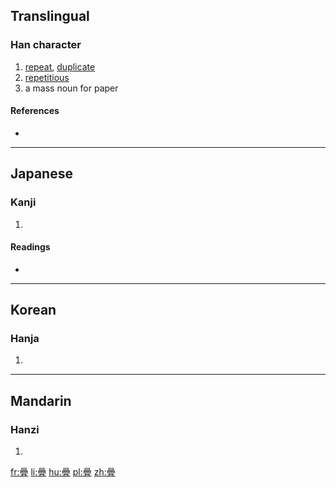 {{also|疊}}
==Translingual==

===Han character===
{{Han char|rn=72|rad=日|as=15|sn=19|four=|canj=日日日一 (AAAM)}}

# [[repeat]], [[duplicate]]
# [[repetitious]]
# a mass noun for paper

====References====
* {{Han ref|kx=0501.281|hdz=21541.020|uh=66E1|ud=26337}}

----

==Japanese==

===Kanji===
{{ja-kanji|grade=|rs=日15}}

# {{defn|lang=ja|sort=日15}}

====Readings====
* {{ja-readings|on=[[じょう]] (jō), [[ちょう]] (chō)|kun=[[たたむ]] (tatamu), [[たたみ]] (tatami), [[かさねる]] (kasaneru)}}

----

==Korean==

===Hanja===
{{ko-hanja|hangeul=접|eumhun=|rv=jeop|mr=chŏp|y=cep}}

# {{defn|lang=ko|sort=日15}}

----

==Mandarin==

===Hanzi===
{{cmn-hanzi|pin=[[dié]] ([[die2]])|wg=tieh<sup>2</sup>}}

# {{defn|lang=cmn|sort=日15}}

[[fr:曡]]
[[li:曡]]
[[hu:曡]]
[[pl:曡]]
[[zh:曡]]
